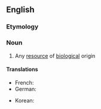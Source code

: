 ==English==

===Etymology===

{{prefix|bio|resource|lang=en}}

===Noun===
{{en-noun}}

# Any [[resource]] of [[biological]] origin

====Translations====
{{trans-top|resource of biological origin}}
* French: {{t+|fr|bioressource|f}}
* German: {{t|de|Bioressource|f}}
{{trans-mid}}
* Korean: {{t|ko|생물자원|sc=Hang}}
{{trans-bottom}}